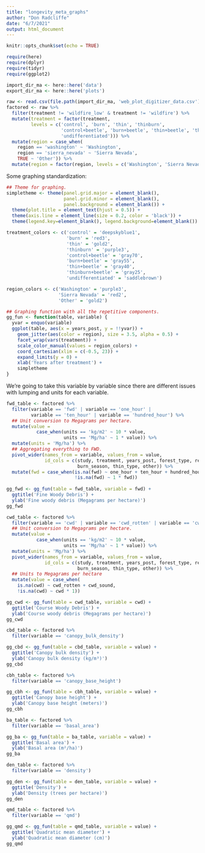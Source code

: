 ```yaml
---
title: "longevity_meta_graphs"
author: "Don Radcliffe"
date: "6/7/2021"
output: html_document
---
```


```r
knitr::opts_chunk$set(echo = TRUE)
```

```r
require(here)
require(dplyr)
require(tidyr)
require(ggplot2)

import_dir_ma <- here::here('data')
export_dir_ma <- here::here('plots')

raw <- read.csv(file.path(import_dir_ma, 'web_plot_digitizer_data.csv'))
factored <- raw %>%
  filter(treatment != 'wildfire_low' & treatment != 'wildfire') %>%
  mutate(treatment = factor(treatment, 
         levels = c('control', 'burn', 'thin', 'thinburn',
                    'control+beetle', 'burn+beetle', 'thin+beetle', 'thinburn+beetle',
                    'undifferentiated'))) %>%
  mutate(region = case_when(
    region == 'washington' ~ 'Washington',
    region == 'sierra_nevada' ~ 'Sierra Nevada',
    TRUE ~ 'Other')) %>%
  mutate(region = factor(region, levels = c('Washington', 'Sierra Nevada', 'Other')))
```

Some graphing standardization:
```r
## Theme for graphing.
simpletheme <- theme(panel.grid.major = element_blank(), 
                     panel.grid.minor = element_blank(),
                     panel.background = element_blank()) +
  theme(plot.title = element_text(hjust = 0.5)) +
  theme(axis.line = element_line(size = 0.2, color = 'black')) +
  theme(legend.key=element_blank(), legend.background=element_blank())

treatment_colors <- c('control' = 'deepskyblue1',
                      'burn' = 'red3', 
                      'thin' = 'gold2',
                      'thinburn' = 'purple3',
                      'control+beetle' = 'gray70',
                      'burn+beetle' = 'gray55',
                      'thin+beetle' = 'gray40',
                      'thinburn+beetle' = 'gray25',
                      'undifferentiated' = 'saddlebrown')

region_colors <- c('Washington' = 'purple3',
                   'Sierra Nevada' = 'red2',
                   'Other' = 'gold2')

## Graphing function with all the repetitive components.
gg_fun <- function(table, variable) {
  yvar = enquo(variable)
  ggplot(table, aes(x = years_post, y = !!yvar)) +
    geom_jitter(aes(color = region), size = 3.5, alpha = 0.5) +
    facet_wrap(vars(treatment)) +
    scale_color_manual(values = region_colors) +
    coord_cartesian(xlim = c(-0.5, 23)) +
    expand_limits(y = 0) +
    xlab('Years after treatment') +
    simpletheme
}
```

We're going to take this variable by variable since there are different issues with lumping and units for each variable. 

```r
fwd_table <- factored %>%
  filter(variable == 'fwd' | variable == 'one_hour' | 
         variable == 'ten_hour' | variable == 'hundred_hour') %>%
  ## Unit conversion to Megagrams per hectare.
  mutate(value = 
           case_when(units == 'kg/m2' ~ 10 * value,
                     units == 'Mg/ha' ~ 1 * value)) %>%
  mutate(units = 'Mg/ha') %>%
  ## Aggregating everything to FWD.
  pivot_wider(names_from = variable, values_from = value, 
              id_cols = c(study, treatment, years_post, forest_type, region, 
                          burn_season, thin_type, other)) %>%
  mutate(fwd = case_when(is.na(fwd) ~ one_hour + ten_hour + hundred_hour,
                         !is.na(fwd) ~ 1 * fwd))
    
gg_fwd <- gg_fun(table = fwd_table, variable = fwd) +
  ggtitle('Fine Woody Debris') +
  ylab('Fine woody debris (Megagrams per hectare)')
gg_fwd
```

```r
cwd_table <- factored %>%
  filter(variable == 'cwd' | variable == 'cwd_rotten' | variable == 'cwd_sound') %>%
  ## Unit conversion to Megagrams per hectare.
  mutate(value = 
           case_when(units == 'kg/m2' ~ 10 * value,
                     units == 'Mg/ha' ~ 1 * value)) %>%
  mutate(units = 'Mg/ha') %>%
  pivot_wider(names_from = variable, values_from = value, 
              id_cols = c(study, treatment, years_post, forest_type, region, 
                          burn_season, thin_type, other)) %>%
  ## Units to Megagrams per hectare
  mutate(value = case_when(
    is.na(cwd) ~ cwd_rotten + cwd_sound,
    !is.na(cwd) ~ cwd * 1))

gg_cwd <- gg_fun(table = cwd_table, variable = cwd) +
  ggtitle('Course Woody Debris') +
  ylab('Course woody debris (Megagrams per hectare)')
gg_cwd
```

```r
cbd_table <- factored %>%
  filter(variable == 'canopy_bulk_density')

gg_cbd <- gg_fun(table = cbd_table, variable = value) +
  ggtitle('Canopy bulk density') +
  ylab('Canopy bulk density (kg/m³)')
gg_cbd
```

```r
cbh_table <- factored %>%
  filter(variable == 'canopy_base_height')

gg_cbh <- gg_fun(table = cbh_table, variable = value) +
  ggtitle('Canopy base height') +
  ylab('Canopy base height (meters)')
gg_cbh
```

```r
ba_table <- factored %>%
  filter(variable == 'basal_area')

gg_ba <- gg_fun(table = ba_table, variable = value) +
  ggtitle('Basal area') + 
  ylab('Basal area (m²/ha)')
gg_ba
```

```r
den_table <- factored %>%
  filter(variable == 'density') 

gg_den <- gg_fun(table = den_table, variable = value) +
  ggtitle('Density') +
  ylab('Density (trees per hectare)')
gg_den
```

```r
qmd_table <- factored %>%
  filter(variable == 'qmd')

gg_qmd <- gg_fun(table = qmd_table, variable = value) +
  ggtitle('Quadratic mean diameter') +
  ylab('Quadratic mean diameter (cm)')
gg_qmd
```